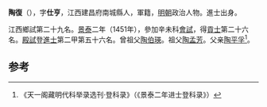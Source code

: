 '''陶復'''（{{bd|1418年||？}}），字'''仕亨'''，江西建昌府南城縣人，軍籍，[[明朝|明朝]]政治人物。進士出身。

江西鄉試第二十九名。[[景泰|景泰]]二年（1451年），參加辛未科[[會試|會試]]，得[[貢士|貢士]]第二十六名。[[殿試|殿試]]登[[進士|進士]]第二甲第五十六名。曾祖父[[陶伯瑛|陶伯瑛]]。祖父[[陶孟芳|陶孟芳]]。父亲[[陶平孚|陶平孚]]<ref>《天一阁藏明代科举录选刊·登科录》（《景泰二年进士登科录》）</ref>。

==参考==
{{reflist}}
{{明朝人物小作品}}
{{景泰二年辛未科殿試金榜}}